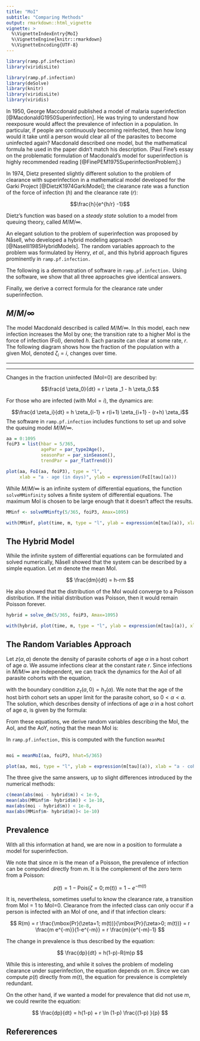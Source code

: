```yaml
---
title: "MoI"
subtitle: "Comparing Methods"
output: rmarkdown::html_vignette
vignette: >
  %\VignetteIndexEntry{MoI}
  %\VignetteEngine{knitr::rmarkdown}
  %\VignetteEncoding{UTF-8}
---
```


```r
library(ramp.pf.infection)
library(viridisLite)
```


```r
library(ramp.pf.infection)
library(deSolve)
library(knitr)
library(viridisLite)
library(viridis)
```

In 1950, George Maccdonald published a model of malaria superinfection [@MacdonaldG1950Superinfection].
He was trying to understand how reexposure would affect the prevalence of infection in a population. In particular, if people are continuously becoming reinfected, then how long would it take until a person would clear all of the parasites to become uninfected again?
Macdonald described one model, but the mathematical formula he used in the paper didn't match his description. (Paul Fine's essay on the problematic formulation of Macdonald's model for superinfection is highly recommended reading [@FinePEM1975SuperinfectionProblem].) 

In 1974, Dietz presented slightly different solution to the problem of clearance with superinfection in a mathematical model developed for the Garki Project [@DietzK1974GarkiModel]; the clearance rate was a function of the force of infection ($h$) and the clearance rate ($r$): 

$$\frac{h}{e^{h/r} -1}$$

Dietz's function was based on a *steady state* solution to a model from queuing theory, called $M/M/\infty$. 

An elegant solution to the problem of superinfection was proposed by Nåsell, who developed a hybrid modeling approach [@NasellI1985HybridModels]. The random variables approach to the problem was formulated by Henry, *et al.,* and this hybrid approach figures prominently in `ramp.pf.infection.`

The following is a demonstration of software in `ramp.pf.infection.`  Using the software, we show that all three approaches give identical answers. 

Finally, we derive a correct formula for the clearance rate under superinfection.  

## $M/M/\infty$ 

The model Macdonald described is called $M/M/\infty$. In this model, each new infection increases the MoI by one; the transition rate to a higher MoI is the force of infection (FoI), denoted $h$. Each parasite can clear at some rate, $r$. The following diagram shows how the fraction of the population with a given MoI, denoted $\zeta_i=i$, changes over time.  

***

\begin{equation}
\begin{array}{ccccccccc}
\zeta_0 &  {h\atop \longrightarrow} \atop {\longleftarrow \atop r} & \zeta_1 
& {h\atop \longrightarrow} \atop {\longleftarrow \atop {2r}} & \zeta_2 
& {h \atop \longrightarrow} \atop {\longleftarrow \atop {3r}} & \zeta_3 
& {h \atop \longrightarrow} \atop {\longleftarrow \atop {4r}}& \ldots
\end{array}
\end{equation}

***

Changes in the fraction uninfected (MoI=0) are described by:

$$\frac{d \zeta_0}{dt} = r \zeta _1 - h \zeta_0.$$ 

For those who are infected (with MoI$=i$), the dynamics are: 

$$\frac{d \zeta_i}{dt} = h \zeta_{i-1} + r(i+1) \zeta_{i+1} - (r+h) \zeta_i$$ 
The software in `ramp.pf.infection` includes functions to set up and solve the queuing model $M/M/\infty.$  

```r
aa = 0:1095
foiP3 = list(hbar = 5/365, 
             agePar = par_type2Age(), 
             seasonPar = par_sinSeason(), 
             trendPar = par_flatTrend())
```


```r
plot(aa, FoI(aa, foiP3), type = "l", 
     xlab = "a - age (in days)", ylab = expression(FoI[tau](a)))
```

While $M/M/\infty$ is an infinite system of differential equations, the function  `solveMMinfinity` solves a finite system of differential equations. The maximum MoI is chosen to be large enough that it doesn't affect the results. 

```r
MMinf <- solveMMinfty(5/365, foiP3, Amax=1095)

```

```r
with(MMinf, plot(time, m, type = "l", ylab = expression(m[tau](a)), xlab = "a - cohort age (in days)"))
```


## The Hybrid Model 

While the infinite system of differential equations can be formulated and solved numerically, Nåsell showed that the system can be described by a simple equation. Let $m$ denote the mean MoI. 

$$
\frac{dm}{dt} = h-rm
$$

He also showed that the distribution of the MoI would converge to a Poisson distribution. If the initial distribution was Poisson, then it would remain Poisson forever.  

```r
hybrid = solve_dm(5/365, foiP3, Amax=1095)
```

```r
with(hybrid, plot(time, m, type = "l", ylab = expression(m[tau](a)), xlab = "a - cohort age (in days)"))
```

## The Random Variables Approach 

Let $z(\alpha, a)$ denote the density of parasite cohorts of age $\alpha$ in a host cohort of age $a$. We assume infections clear at the constant rate $r$. Since infections in $M/M/\infty$ are independent, we can track the dynamics for the AoI of all parasite cohorts with the equation, 

\begin{equation}
\frac{\partial z}{\partial a} + \frac{\partial z}{\partial \alpha} = - rz, 
\end{equation}

with the boundary condition $z_\tau(a,0)=h_\tau(a).$ We note that the age of the host birth cohort sets an upper limit for the parasite cohort, so $0 < \alpha < a$. The solution, which describes density of infections of age $\alpha$ in a host cohort of age $a$, is given by the formula: 

\begin{equation}
z_\tau(\alpha, a | h) = h_\tau \left(a-\alpha\right) e^{-r \alpha}.
\label{zda}
\end{equation}

From these equations, we derive random variables describing the MoI, the AoI, and the AoY, noting that the mean MoI is: 

\begin{equation}
m_\tau(a | h) = \int_0^a z_\tau(\alpha, a |h) d \alpha 
\end{equation}

In `ramp.pf.infection,` this is computed with the function `meanMoI`

```r
```


```r
moi = meanMoI(aa, foiP3, hhat=5/365)
```

```r
plot(aa, moi, type = "l", ylab = expression(m[tau](a)), xlab = "a - cohort age (in days)")
```

The three give the same answers, up to slight differences introduced by the numerical methods: 

```r
c(mean(abs(moi - hybrid$m)) < 1e-9,
mean(abs(MMinf$m- hybrid$m)) < 1e-10,
max(abs(moi - hybrid$m)) < 1e-8,
max(abs(MMinf$m- hybrid$m))< 1e-10)
```

## Prevalence

With all this information at hand, we are now in a position to formulate a model for superinfection.

We note that since $m$ is the mean of a Poisson, the prevalence of infection can be computed directly from $m$. It is the complement of the zero term from a Poisson:

$$p(t) = 1-\mbox{Pois}(\zeta =0; m(t)) = 1 - e^{-m(t)}$$

It is, nevertheless, sometimes useful to know the clearance rate, a transition from MoI = 1 to MoI=0. Clearance from the infected class can only occur if a person is infected with an MoI of one, and if that infection clears:  

$$
R(m) = r \frac{\mbox{Pr}(\zeta=1; m(t))}{\mbox{Pr}(\zeta>0; m(t))} = r \frac{m e^{-m}}{1-e^{-m}}  = r \frac{m}{e^{-m}-1}
$$

The change in prevalence is thus described by the equation: 

$$
\frac{dp}{dt} = h(1-p)-R(m)p 
$$

While this is interesting, and while it solves the problem of modeling clearance under superinfection, the equation depends on $m$. Since we can compute $p(t)$ directly from $m(t)$, the equation for prevalence is completely redundant. 

On the other hand, if we wanted a model for prevalence that did not use $m$, we could rewrite the equation: 

$$
\frac{dp}{dt} = h(1-p) + r \ln (1-p) \frac{(1-p) }{p}
$$

## Refererences
